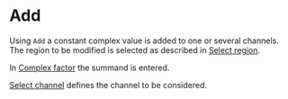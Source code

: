 # Add

Using ``Add`` a constant complex value is added to one or several channels. The region to be modified is selected as described in [Select region](/en/help/edit/region-control).

In [Complex factor](/en/help/edit/factor-control) the summand is entered.

[Select channel](/en/help/edit/select-channel) defines the channel to be considered.

